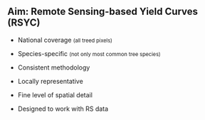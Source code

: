 ## [Aim: **R**emote **S**ensing-based **Y**ield **C**urves (RSYC)]{.r-fit-text}

-   National coverage <small>(all treed pixels)</small>

-   Species-specific <small>(not only most common tree species)</small>

-   Consistent methodology

-   Locally representative

-   Fine level of spatial detail

-   Designed to work with RS data